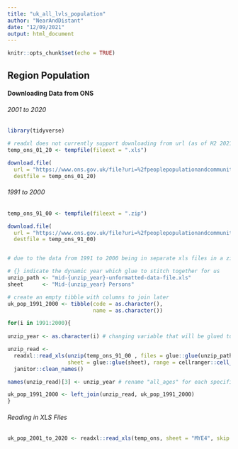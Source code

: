 ```yaml
---
title: "uk_all_lvls_population"
author: "NearAndDistant"
date: "12/09/2021"
output: html_document
---
```


```r
knitr::opts_chunk$set(echo = TRUE)
```

## Region Population

#### Downloading Data from ONS

###### 2001 to 2020
```r
library(tidyverse)

# readxl does not currently support downloading from url (as of H2 2021) therefore downloading using temp
temp_ons_01_20 <- tempfile(fileext = ".xls")

download.file(
  url = "https://www.ons.gov.uk/file?uri=%2fpeoplepopulationandcommunity%2fpopulationandmigration%2fpopulationestimates%2fdatasets%2fpopulationestimatesforukenglandandwalesscotlandandnorthernireland%2fmid2020/ukpopestimatesmid2020on2021geography.xls",
  destfile = temp_ons_01_20)

```

###### 1991 to 2000
```r

temp_ons_91_00 <- tempfile(fileext = ".zip")

download.file(
  url = "https://www.ons.gov.uk/file?uri=%2fpeoplepopulationandcommunity%2fpopulationandmigration%2fpopulationestimates%2fdatasets%2fpopulationestimatesforukenglandandwalesscotlandandnorthernireland%2fmid1991tomid2000/mid-1991-to-mid-2000--local-authority-population-studies.zip",
  destfile = temp_ons_91_00)


# due to the data from 1991 to 2000 being in separate xls files in a zip file, extra step to unzip, extract each year and merge

# {} indicate the dynamic year which glue to stitch together for us
unzip_path <- "mid-{unzip_year}-unformatted-data-file.xls"
sheet      <- "Mid-{unzip_year} Persons"

# create an empty tibble with columns to join later
uk_pop_1991_2000 <- tibble(code = as.character(), 
                           name = as.character())

for(i in 1991:2000){
  
unzip_year <- as.character(i) # changing variable that will be glued to 'unzip path' to extract each year

unzip_read <- 
  readxl::read_xls(unzip(temp_ons_91_00 , files = glue::glue(unzip_path)), 
                   sheet = glue::glue(sheet), range = cellranger::cell_cols("A:C")) %>%
  janitor::clean_names()

names(unzip_read)[3] <- unzip_year # rename "all_ages" for each specific year by the year instead

uk_pop_1991_2000 <- left_join(unzip_read, uk_pop_1991_2000)
}

```



###### Reading in XLS Files
```r

uk_pop_2001_to_2020 <- readxl::read_xls(temp_ons, sheet = "MYE4", skip = 7)

```

